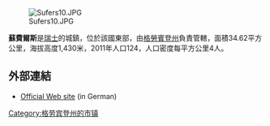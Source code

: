 [[Image:Sufers10.JPG|right]]

'''蘇費爾斯'''是[[瑞士|瑞士]]的城鎮，位於該國東部，由[[格勞賓登州|格勞賓登州]]負責管轄，面積34.62平方公里，海拔高度1,430米，2011年人口124，人口密度每平方公里4人。

==外部連結==
* [http://www.sufers.ch Official Web site] {{Wayback|url=http://www.sufers.ch/ |date=20210506195117 }} (in German)

{{Switzerland-geo-stub}}
[[Category:格劳宾登州的市镇|Category:格劳宾登州的市镇]]